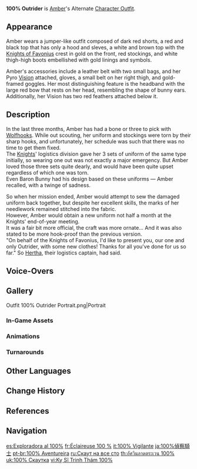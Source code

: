 {{Outfit Infobox
|id           = 202101
|image        = <gallery>
Character Amber 100% Outrider Full Wish.png|Wish
Outfit 100 Outrider Game.png|In-Game
</gallery>
|character    = Amber
|type         = Alternate
|quality      = 4
|description  = Amber's outfit. This is a more formal &mdash; but no less cool &mdash; version of the Outrider's uniform!
|obtain       = Unlocked upon obtaining character<br>In-Game [[Mail]] (During [[Version 2.4]])
}}
'''100% Outrider''' is [[Amber]]'s Alternate [[Character Outfit]].

==Appearance==
<!-- Keep appearance section short and concise. Limit to 1-2 paragraphs (preferably 1 paragraph) with 3-4 sentences each. -->
Amber wears a jumper-like outfit composed of dark red shorts, a red and black top that has only a hood and sleves, a white and brown top with the [[Knights of Favonius]] crest in gold on the front, red stockings, and white thigh-high boots embellished with gold linings and symbols.

Amber's accessories include a leather belt with two small bags, and her Pyro [[Vision]] attached, gloves, a small belt on her right thigh, and gold-framed goggles. Her most distinguishing feature is the headband with the large red bow that rests on her head, resembling the shape of bunny ears. Additionally, her Vision has two red feathers attached below it.

==Description==
In the last three months, Amber has had a bone or three to pick with [[Wolfhook]]s. While out scouting, her uniform and stockings were torn by their sharp hooks, and unfortunately, her schedule was such that there was no time to get them fixed.<br>
The [[Knights of Favonius|Knights]]' logistics division gave her 3 sets of uniform of the same type initially, so wearing one out was not exactly a major emergency. But Amber loved those three sets quite dearly, and would have been quite upset regardless of which one was torn.<br>
Even Baron Bunny had his design based on these uniforms &mdash; Amber recalled, with a twinge of sadness.

So when her mission ended, Amber would attempt to sew the damaged uniform back together, but despite her excellent skills, the marks of her needlework remained stitched into the fabric.<br>
However, Amber would obtain a new uniform not half a month at the Knights' end-of-year meeting.<br>
It was a fair bit more official, the craft was more ornate... And it was also stated to be more hook-proof than the previous version.<br>
"On behalf of the Knights of Favonius, I'd like to present you, our one and only Outrider, with some new clothes! Thanks for all you've done for us so far." So [[Hertha]], their logistics captain, had said.

==Voice-Overs==
{{VO/Outfit
|switch_01_tx_en   = Outrider Amber, raring to go!
|switch_01_tx_zh   = 侦察骑士安伯，以百分百的活力，前来报到！
|switch_01_rm_zh   = Zhēnchá Qishì Ānbó, yǐ bǎifènbǎi de huólì, qiánlái bàodào!
|switch_01_tx_ja   = 偵察騎士アンバー、元気百パーセントで参上！
|switch_01_rm_ja   = Teisatsu Kishi Anbaa, genki hyaku paasento de sanjou!
|switch_01_tx_ko   = 정찰기사 엠버, 100% 에너지와 함께 등장!
|switch_01_rm_ko   = Jeongchalgisa Embeo, baekpeosenteu eneojiwa hankke deungjang!

|switch_02_tx_en   = Time to go. Make sure you keep up with me.
|switch_02_tx_zh   = 该出发了！不要被我甩远了哦！
|switch_02_rm_zh   = Gāi chūfāle! Bùyào bèi wǒ shuáiyuǎnle o!
|switch_02_tx_ja   = そろそろ出発の時間だよ！ちゃんとわたしについてきてね！
|switch_02_rm_ja   = Sorosoro shuppatsu no jikan da yo! Chanto watashi ni tsuite kite ne!
|switch_02_tx_ko   = 출발할 시간이야. 나한테 너무 뒤쳐지지 마!
|switch_02_rm_ko   = Chulbalhal siganiya. Nahante neomu dwichyeojiji ma!

|switch_03_tx_en   = Let's train together.
|switch_03_tx_zh   = 一起来训练吧！
|switch_03_rm_zh   = Yīqǐ lái xùnliàn ba!
|switch_03_tx_ja   = 一緒に特訓しよう！
|switch_03_rm_ja   = Issho ni tokkun shiyou!
|switch_03_tx_ko   = 같이 훈련하자!
|switch_03_rm_ko   = Gachi hullyeonhaja!
}}

==Gallery==
<gallery>
Outfit 100% Outrider Portrait.png|Portrait
</gallery>
===In-Game Assets===
{{Assets/Outfit|100% Outrider|multiwish=1|nomain=1}}

===Animations===
{{Preview/CharacterAnimations|100% Outrider|nocaption=1}}

===Turnarounds===
{{Turnarounds}}

==Other Languages==
{{Other Languages
|en      = 100% Outrider
|zhs     = 100%侦察骑士
|zhs_rm  = Bǎifēnzhībǎi Zhēnchá Qíshì
|zht     = 100%偵察騎士
|zht_rm  = Bǎifēnzhībǎi Zhēnchá Qíshì
|zh_tl   = 100% Scout Knight
|ja      = 100%偵察騎士
|ja_rm   = Hyaku-Paasento Teisatsu Kishi
|ja_tl   = 100% Scout Knight
|ko      = <100%:백퍼센트> 정찰 기사
|ko_tl   = 100% Scout Knight
|es      = Exploradora al 100%
|es_tl   = 100% Explorer
|fr      = Éclaireuse 100%
|fr_tl   = 100% Scout
|ru      = Скаут на все сто
|ru_tl   = One Hundred Percent Scout
|th      = อัศวินลาดตระเวน 100%
|th_rm   = Atsawin Lattrawen Roi Poesen
|th_tl   = 100% Patrol Knight
|vi      = {{tt|Kỵ Sĩ|騎士}} {{tt|Trinh Thám|偵探}} 100%
|vi_tl   = 100% Detective Knight
|de      = Kundschafter durch und durch
|de_tl   = Outrider Through and Through
|id      = 100% Outrider
|pt      = 100% Aventureira
|pt_tl   = 100% Adventurer
|tr      = %100 Kaşif
|tr_tl   = 100% Explorer
|it      = 100% Vigilante
|it_tl   = 100% Vigilante
}}

==Change History==
{{Change History|2.4}}

==References==
{{Reflist}}

==Navigation==
{{Dressing Room Navbox|type=outfit}}

[[es:Exploradora al 100%]]
[[fr:Éclaireuse 100 %]]
[[it:100% Vigilante]]
[[ja:100%偵察騎士]]
[[pt-br:100% Aventureira]]
[[ru:Скаут на все сто]]
[[th:อัศวินลาดตระเวน 100%]]
[[uk:100% Скаутка]]
[[vi:Kỵ Sĩ Trinh Thám 100%]]
